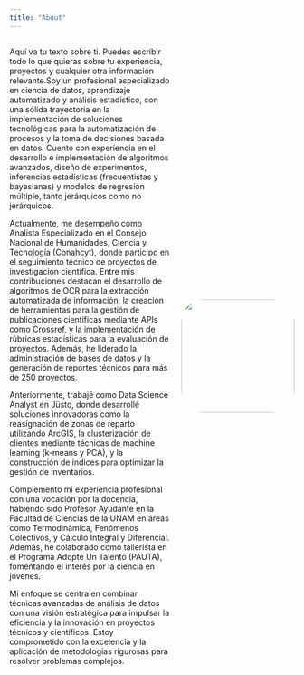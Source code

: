 ```yaml
---
title: "About"
---
```


<div style="display: flex; align-items: center; gap: 20px;">

<div style="flex: 1;">
Aquí va tu texto sobre ti. Puedes escribir todo lo que quieras sobre tu experiencia, proyectos y cualquier otra información relevante.Soy un profesional especializado en ciencia de datos, aprendizaje automatizado y análisis estadístico, con una sólida trayectoria en la implementación de soluciones tecnológicas para la automatización de procesos y la toma de decisiones basada en datos. Cuento con experiencia en el desarrollo e implementación de algoritmos avanzados, diseño de experimentos, inferencias estadísticas (frecuentistas y bayesianas) y modelos de regresión múltiple, tanto jerárquicos como no jerárquicos.

Actualmente, me desempeño como Analista Especializado en el Consejo Nacional de Humanidades, Ciencia y Tecnología (Conahcyt), donde participo en el seguimiento técnico de proyectos de investigación científica. Entre mis contribuciones destacan el desarrollo de algoritmos de OCR para la extracción automatizada de información, la creación de herramientas para la gestión de publicaciones científicas mediante APIs como Crossref, y la implementación de rúbricas estadísticas para la evaluación de proyectos. Además, he liderado la administración de bases de datos y la generación de reportes técnicos para más de 250 proyectos.

Anteriormente, trabajé como Data Science Analyst en Jüsto, donde desarrollé soluciones innovadoras como la reasignación de zonas de reparto utilizando ArcGIS, la clusterización de clientes mediante técnicas de machine learning (k-means y PCA), y la construcción de índices para optimizar la gestión de inventarios.

Complemento mi experiencia profesional con una vocación por la docencia, habiendo sido Profesor Ayudante en la Facultad de Ciencias de la UNAM en áreas como Termodinámica, Fenómenos Colectivos, y Cálculo Integral y Diferencial. Además, he colaborado como tallerista en el Programa Adopte Un Talento (PAUTA), fomentando el interés por la ciencia en jóvenes.

Mi enfoque se centra en combinar técnicas avanzadas de análisis de datos con una visión estratégica para impulsar la eficiencia y la innovación en proyectos técnicos y científicos. Estoy comprometido con la excelencia y la aplicación de metodologías rigurosas para resolver problemas complejos.
</div>

<img src="images/japt.jpeg" width="200px" style="border-radius: 20%;">
  
</div>



